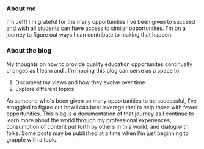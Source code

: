 ### About me

I'm Jeff! I'm grateful for the many opportunities I've been given to succeed and wish all students can have access to similar opportunities. I'm on a journey to figure out ways I can contribute to making that happen.

### About the blog

My thoughts on how to provide quality education opportunites continually changes as I learn and . I'm hoping this blog can serve as a space to:

1. Document my views and how they evolve over time
1. Explore different topics

As someone who's been given so many opportunities to be successful, I've struggled to figure out how I can best leverage that to help those with fewer opportunities. This blog is a documentation of that journey as I continue to learn more about the world through my professional experiences, consumption of content put forth by others in this world, and dialog with folks. Some posts may be published at a time when I'm just beginning to grapple with a topic.

